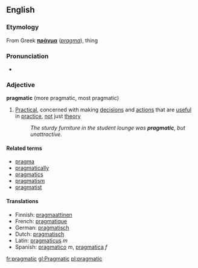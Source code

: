 ==English==
===Etymology===
From Greek '''[[πράγμα]]''' (''[[pragma]]''), thing
===Pronunciation===
*{{audio|en-us-pragmatic.ogg|Audio (US)}}

=== Adjective ===
'''pragmatic''' (more pragmatic, most pragmatic)

#[[Practical]], concerned with making [[decision]]s and [[action]]s that are [[useful]] in [[practice]], [[not]] just [[theory]]
#:''The sturdy furniture in the student lounge was '''pragmatic''', but unattractive.''

====Related terms====
*[[pragma]]
*[[pragmatically]]
*[[pragmatics]]
*[[pragmatism]]
*[[pragmatist]]

==== Translations ====
*Finnish: [[pragmaattinen]]
*French: [[pragmatique]]
*German: [[pragmatisch]]
*Dutch: [[pragmatisch]]
*Latin: [[pragmaticus]] ''m''
*Spanish: [[pragmatico]] ''m'', [[pragmatica]] ''f''
[[fr:pragmatic]]
[[gl:Pragmatic]]
[[pl:pragmatic]]